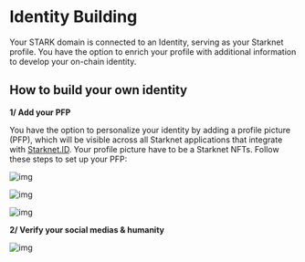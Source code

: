 # Identity Building

Your STARK domain is connected to an Identity, serving as your Starknet profile. You have the option to enrich your profile with additional information to develop your on-chain identity.

## How to build your own identity

**1/ Add your PFP**

You have the option to personalize your identity by adding a profile picture (PFP), which will be visible across all Starknet applications that integrate with [Starknet.ID](http://Starknet.ID). Your profile picture have to be a Starknet NFTs. Follow these steps to set up your PFP:

![img](public/illustrations/custom-pfp.webp)

![img](public/illustrations/choose-nft.webp)

![img](public/illustrations/add-nft.webp)

**2/ Verify your social medias & humanity**

![img](public/illustrations/verification.webp)
